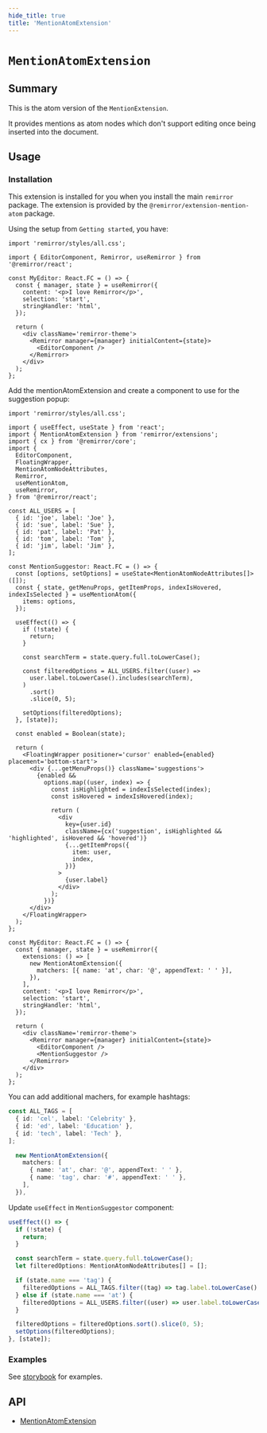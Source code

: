 ```yaml
---
hide_title: true
title: 'MentionAtomExtension'
---
```



# `MentionAtomExtension`

## Summary

This is the atom version of the `MentionExtension`.

It provides mentions as atom nodes which don't support editing once being inserted into the document.

## Usage

### Installation

This extension is installed for you when you install the main `remirror` package. The extension is provided by the `@remirror/extension-mention-atom` package.

Using the setup from `Getting started`, you have:

```tsx
import 'remirror/styles/all.css';

import { EditorComponent, Remirror, useRemirror } from '@remirror/react';

const MyEditor: React.FC = () => {
  const { manager, state } = useRemirror({
    content: '<p>I love Remirror</p>',
    selection: 'start',
    stringHandler: 'html',
  });

  return (
    <div className='remirror-theme'>
      <Remirror manager={manager} initialContent={state}>
        <EditorComponent />
      </Remirror>
    </div>
  );
};
```

Add the mentionAtomExtension and create a component to use for the suggestion popup:

```tsx
import 'remirror/styles/all.css';

import { useEffect, useState } from 'react';
import { MentionAtomExtension } from 'remirror/extensions';
import { cx } from '@remirror/core';
import {
  EditorComponent,
  FloatingWrapper,
  MentionAtomNodeAttributes,
  Remirror,
  useMentionAtom,
  useRemirror,
} from '@remirror/react';

const ALL_USERS = [
  { id: 'joe', label: 'Joe' },
  { id: 'sue', label: 'Sue' },
  { id: 'pat', label: 'Pat' },
  { id: 'tom', label: 'Tom' },
  { id: 'jim', label: 'Jim' },
];

const MentionSuggestor: React.FC = () => {
  const [options, setOptions] = useState<MentionAtomNodeAttributes[]>([]);
  const { state, getMenuProps, getItemProps, indexIsHovered, indexIsSelected } = useMentionAtom({
    items: options,
  });

  useEffect(() => {
    if (!state) {
      return;
    }

    const searchTerm = state.query.full.toLowerCase();

    const filteredOptions = ALL_USERS.filter((user) =>
      user.label.toLowerCase().includes(searchTerm),
    )
      .sort()
      .slice(0, 5);

    setOptions(filteredOptions);
  }, [state]);

  const enabled = Boolean(state);

  return (
    <FloatingWrapper positioner='cursor' enabled={enabled} placement='bottom-start'>
      <div {...getMenuProps()} className='suggestions'>
        {enabled &&
          options.map((user, index) => {
            const isHighlighted = indexIsSelected(index);
            const isHovered = indexIsHovered(index);

            return (
              <div
                key={user.id}
                className={cx('suggestion', isHighlighted && 'highlighted', isHovered && 'hovered')}
                {...getItemProps({
                  item: user,
                  index,
                })}
              >
                {user.label}
              </div>
            );
          })}
      </div>
    </FloatingWrapper>
  );
};

const MyEditor: React.FC = () => {
  const { manager, state } = useRemirror({
    extensions: () => [
      new MentionAtomExtension({
        matchers: [{ name: 'at', char: '@', appendText: ' ' }],
      }),
    ],
    content: '<p>I love Remirror</p>',
    selection: 'start',
    stringHandler: 'html',
  });

  return (
    <div className='remirror-theme'>
      <Remirror manager={manager} initialContent={state}>
        <EditorComponent />
        <MentionSuggestor />
      </Remirror>
    </div>
  );
};
```

You can add additional machers, for example hashtags:

```ts
const ALL_TAGS = [
  { id: 'cel', label: 'Celebrity' },
  { id: 'ed', label: 'Education' },
  { id: 'tech', label: 'Tech' },
];
```

```ts
  new MentionAtomExtension({
    matchers: [
      { name: 'at', char: '@', appendText: ' ' },
      { name: 'tag', char: '#', appendText: ' ' },
    ],
  }),
```

Update `useEffect` in `MentionSuggestor` component:

```ts
useEffect(() => {
  if (!state) {
    return;
  }

  const searchTerm = state.query.full.toLowerCase();
  let filteredOptions: MentionAtomNodeAttributes[] = [];

  if (state.name === 'tag') {
    filteredOptions = ALL_TAGS.filter((tag) => tag.label.toLowerCase().includes(searchTerm));
  } else if (state.name === 'at') {
    filteredOptions = ALL_USERS.filter((user) => user.label.toLowerCase().includes(searchTerm));
  }

  filteredOptions = filteredOptions.sort().slice(0, 5);
  setOptions(filteredOptions);
}, [state]);
```

### Examples

<SocialEditor />

See [storybook](https://remirror.vercel.app/?path=/story/react-hooks-usementionatom--basic) for examples.

## API

- [MentionAtomExtension](../api/extension-mention-atom)
